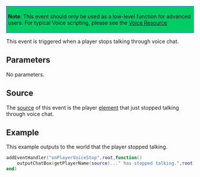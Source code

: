{{Server event}}
 
<div style="border: 1px dotted blue; background: #00CC66;padding:4px;margin-bottom:2px;">'''Note''':  This event should only be used as a low-level function for advanced users.  For typical Voice scripting, please see the [[/Resource:Voice.md|Voice Resource]]</div>
This event is triggered when a player stops talking through voice chat.

==Parameters==
No parameters.

==Source==
The [[/event_system#Event_source.md|source]] of this event is the player [[/element.md|element]] that just stopped talking through voice chat.

==Example== 
This example outputs to the world that the player stopped talking.
<syntaxhighlight lang="lua">addEventHandler("onPlayerVoiceStop",root,function()
	outputChatBox(getPlayerName(source)..." has stopped talking.",root)
end)
</syntaxhighlight>

{{See also/Server event|Player events}}
